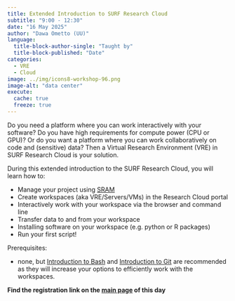 ```yaml
---
title: Extended Introduction to SURF Research Cloud
subtitle: "9:00 - 12:30"
date: "16 May 2025"
author: "Dawa Ometto (UU)"
language: 
  title-block-author-single: "Taught by"
  title-block-published: "Date"
categories:
  - VRE
  - Cloud
image: ../img/icons8-workshop-96.png
image-alt: "data center"
execute: 
  cache: true
  freeze: true
---
```


Do you need a platform where you can work interactively with your software? Do you have high requirements for compute power (CPU or GPU)? Or do you want a platform where you can work collaboratively on code and (sensitive) data? Then a Virtual Research Environment (VRE) in SURF Research Cloud is your solution.

During this extended introduction to the SURF Research Cloud, you will learn how to:

- Manage your project using [SRAM]()
- Create workspaces (aka VRE/Servers/VMs) in the Research Cloud portal
- Interactively work with your workspace via the browser and command line
- Transfer data to and from your workspace
- Installing software on your workspace (e.g. python or R packages)
- Run your first script!

Prerequisites:

- none, but [Introduction to Bash](./day-1.qmd) and [Introduction to Git](day-2.qmd) are recommended as they will increase your options to efficiently work with the workspaces.

**Find the registration link on the [main page](day-5.qmd) of this day**